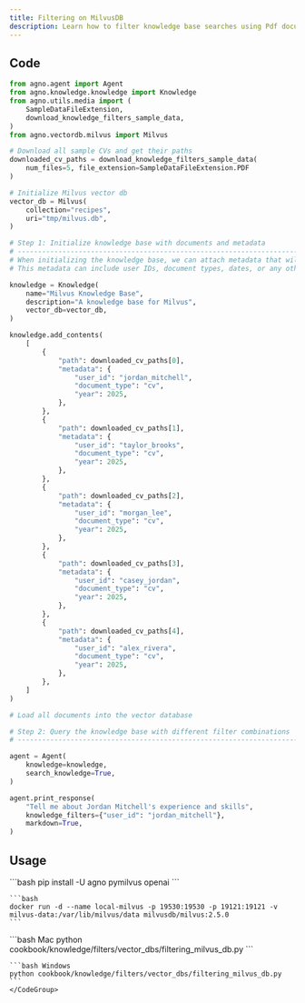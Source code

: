 ```yaml
---
title: Filtering on MilvusDB
description: Learn how to filter knowledge base searches using Pdf documents with user-specific metadata in MilvusDB.
---
```


## Code

```python
from agno.agent import Agent
from agno.knowledge.knowledge import Knowledge
from agno.utils.media import (
    SampleDataFileExtension,
    download_knowledge_filters_sample_data,
)
from agno.vectordb.milvus import Milvus

# Download all sample CVs and get their paths
downloaded_cv_paths = download_knowledge_filters_sample_data(
    num_files=5, file_extension=SampleDataFileExtension.PDF
)

# Initialize Milvus vector db
vector_db = Milvus(
    collection="recipes",
    uri="tmp/milvus.db",
)

# Step 1: Initialize knowledge base with documents and metadata
# ------------------------------------------------------------------------------
# When initializing the knowledge base, we can attach metadata that will be used for filtering
# This metadata can include user IDs, document types, dates, or any other attributes

knowledge = Knowledge(
    name="Milvus Knowledge Base",
    description="A knowledge base for Milvus",
    vector_db=vector_db,
)

knowledge.add_contents(
    [
        {
            "path": downloaded_cv_paths[0],
            "metadata": {
                "user_id": "jordan_mitchell",
                "document_type": "cv",
                "year": 2025,
            },
        },
        {
            "path": downloaded_cv_paths[1],
            "metadata": {
                "user_id": "taylor_brooks",
                "document_type": "cv",
                "year": 2025,
            },
        },
        {
            "path": downloaded_cv_paths[2],
            "metadata": {
                "user_id": "morgan_lee",
                "document_type": "cv",
                "year": 2025,
            },
        },
        {
            "path": downloaded_cv_paths[3],
            "metadata": {
                "user_id": "casey_jordan",
                "document_type": "cv",
                "year": 2025,
            },
        },
        {
            "path": downloaded_cv_paths[4],
            "metadata": {
                "user_id": "alex_rivera",
                "document_type": "cv",
                "year": 2025,
            },
        },
    ]
)

# Load all documents into the vector database

# Step 2: Query the knowledge base with different filter combinations
# ------------------------------------------------------------------------------

agent = Agent(
    knowledge=knowledge,
    search_knowledge=True,
)

agent.print_response(
    "Tell me about Jordan Mitchell's experience and skills",
    knowledge_filters={"user_id": "jordan_mitchell"},
    markdown=True,
)
```

## Usage

<Steps>
  <Step title="Install libraries">
    ```bash
    pip install -U agno pymilvus openai
    ```
  </Step>

  <Step title="Run Milvus">

    ```bash
    docker run -d --name local-milvus -p 19530:19530 -p 19121:19121 -v milvus-data:/var/lib/milvus/data milvusdb/milvus:2.5.0
    ```
  </Step>

  <Step title="Run the example">
    <CodeGroup>
    ```bash Mac
    python cookbook/knowledge/filters/vector_dbs/filtering_milvus_db.py
    ```

    ```bash Windows
    python cookbook/knowledge/filters/vector_dbs/filtering_milvus_db.py
    ```
    </CodeGroup>
  </Step>
</Steps>